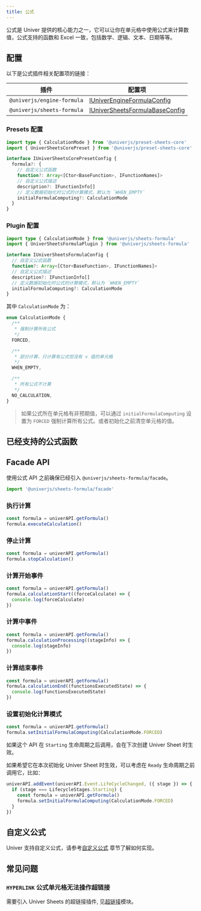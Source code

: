 ```yaml
---
title: 公式
---
```



公式是 Univer 提供的核心能力之一，它可以让你在单元格中使用公式来计算数值，公式支持的函数和 Excel 一致，包括数学、逻辑、文本、日期等等。

## 配置

以下是公式插件相关配置项的链接：

| 插件 | 配置项 |
| --- | --- |
| `@univerjs/engine-formula` | [IUniverEngineFormulaConfig](https://github.com/dream-num/univer/blob/dev/packages/engine-formula/src/controller/config.schema.ts#L29) |
| `@univerjs/sheets-formula` | [IUniverSheetsFormulaBaseConfig](https://github.com/dream-num/univer/blob/dev/packages/sheets-formula/src/controllers/config.schema.ts#L44) |

### Presets 配置

```typescript
import type { CalculationMode } from '@univerjs/preset-sheets-core'
import { UniverSheetsCorePreset } from '@univerjs/preset-sheets-core'

interface IUniverSheetsCorePresetConfig {
  formula?: {
    // 自定义公式函数
    function?: Array<[Ctor<BaseFunction>, IFunctionNames]>
    // 自定义公式描述
    description?: IFunctionInfo[]
    // 定义数据初始化时公式的计算模式，默认为 `WHEN_EMPTY`
    initialFormulaComputing?: CalculationMode
  }
}
```

### Plugin 配置

```typescript
import type { CalculationMode } from '@univerjs/sheets-formula'
import { UniverSheetsFormulaPlugin } from '@univerjs/sheets-formula'

interface IUniverSheetsFormulaConfig {
  // 自定义公式函数
  function?: Array<[Ctor<BaseFunction>, IFunctionNames]>
  // 自定义公式描述
  description?: IFunctionInfo[]
  // 定义数据初始化时公式的计算模式，默认为 `WHEN_EMPTY`
  initialFormulaComputing?: CalculationMode
}
```

其中 `CalculationMode` 为：

```typescript
enum CalculationMode {
  /**
   * 强制计算所有公式
   */
  FORCED,

  /**
   * 部分计算，只计算有公式但没有 v 值的单元格
   */
  WHEN_EMPTY,

  /**
   * 所有公式不计算
   */
  NO_CALCULATION,
}
```

> 如果公式所在单元格有非预期值，可以通过 `initialFormulaComputing` 设置为 `FORCED` 强制计算所有公式。或者初始化之前清空单元格的值。

## 已经支持的公式函数

<FormulaList lang="zh-CN" />

## Facade API

使用公式 API 之前确保已经引入 `@univerjs/sheets-formula/facade`。

```typescript
import '@univerjs/sheets-formula/facade'
```

### 执行计算

```typescript
const formula = univerAPI.getFormula()
formula.executeCalculation()
```

### 停止计算

```typescript
const formula = univerAPI.getFormula()
formula.stopCalculation()
```

### 计算开始事件

```typescript
const formula = univerAPI.getFormula()
formula.calculationStart((forceCalculate) => {
  console.log(forceCalculate)
})
```

### 计算中事件

```typescript
const formula = univerAPI.getFormula()
formula.calculationProcessing((stageInfo) => {
  console.log(stageInfo)
})
```

### 计算结束事件

```typescript
const formula = univerAPI.getFormula()
formula.calculationEnd((functionsExecutedState) => {
  console.log(functionsExecutedState)
})
```

### 设置初始化计算模式

```typescript
const formula = univerAPI.getFormula()
formula.setInitialFormulaComputing(CalculationMode.FORCED)
```

如果这个 API 在 `Starting` 生命周期之后调用，会在下次创建 Univer Sheet 时生效。

如果希望它在本次初始化 Univer Sheet 时生效，可以考虑在 `Ready` 生命周期之前调用它，比如：

```typescript
univerAPI.addEvent(univerAPI.Event.LifeCycleChanged, ({ stage }) => {
  if (stage === LifecycleStages.Starting) {
    const formula = univerAPI.getFormula()
    formula.setInitialFormulaComputing(CalculationMode.FORCED)
  }
})
```

## 自定义公式

Univer 支持自定义公式，请参考[自定义公式](/guides/recipes/tutorials/custom-formula) 章节了解如何实现。

## 常见问题

### `HYPERLINK` 公式单元格无法操作超链接

需要引入 Univer Sheets 的超链接插件, 见[超链接](/guides/sheets/features/hyper-link)模块。
